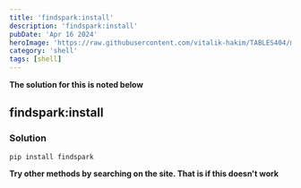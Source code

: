 ```yaml
---
title: 'findspark:install'
description: 'findspark:install'
pubDate: 'Apr 16 2024'
heroImage: 'https://raw.githubusercontent.com/vitalik-hakim/TABLES404/main/error_b/SHELL.jpg'
category: 'shell'
tags: [shell]
---
```


**The solution for this is noted below**

## findspark:install

### Solution

```shell
pip install findspark
```

**Try other methods by searching on the site. That is if this doesn't work**
